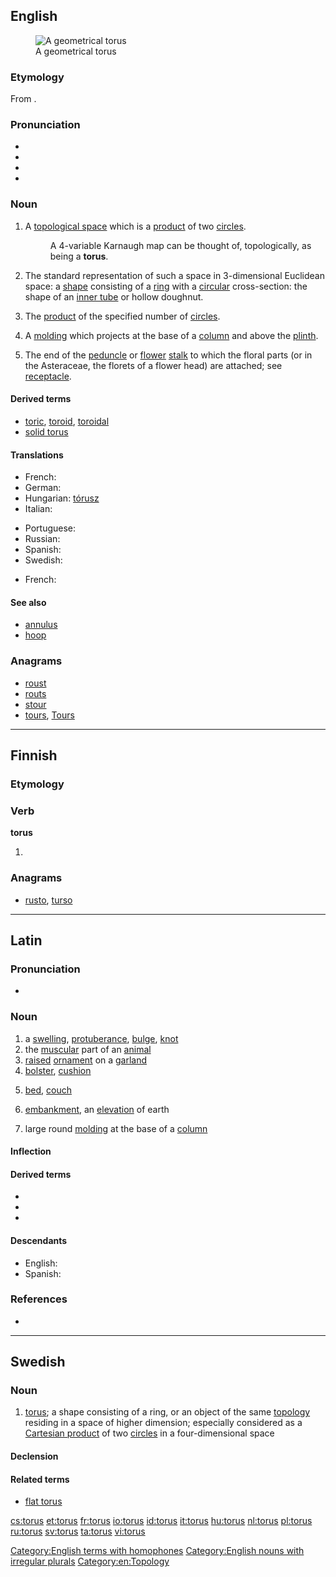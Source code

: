 {{also|Torus}}
==English==
{{was wotd|2007|April|10}}
{{wikipedia}}
[[Image:Torus.png|thumb|A geometrical torus]]

===Etymology===
From {{etyl|la}} {{term|torus||swelling, protuberance|lang=la}}.

===Pronunciation===
* {{IPA|/ˈtɔːrəs/}}
* {{audio|en-us-torus.ogg|Audio (US)}}
* {{rhymes|ɔːrəs}}
* {{homophones|Taurus}}

===Noun===
{{en-noun|tor|i}}

# {{topology}} A [[topological space]] which is a [[product]] of two [[circle]]s.
#: A 4-variable Karnaugh map can be thought of, topologically, as being a '''torus'''.
# {{mathematics}} The standard representation of such a space in 3-dimensional Euclidean space: a [[shape]] consisting of a [[ring]] with a [[circular]] cross-section: the shape of an [[inner tube]] or hollow doughnut.
# {{topology|in combination|<nowiki/>'''''n''-torus'''|<nowiki/>'''4-torus'''|etc.}} The [[product]] of the specified number of [[circle]]s.
# {{architecture}} A [[molding]] which projects at the base of a [[column]] and above the [[plinth]].
# {{botany}} The end of the [[peduncle]] or [[flower]] [[stalk]] to which the floral parts (or in the Asteraceae, the florets of a flower head) are attached; see [[receptacle]].

====Derived terms====
* [[toric]], [[toroid]], [[toroidal]]
* [[solid torus]]

====Translations====
{{trans-top|topological space}}
{{trans-mid}}
{{trans-bottom}}
{{trans-top|shape in 3-dimensional Euclidean space}}
* French: {{t+|fr|tore|m}}
* German: {{t+|de|Torus}}
* Hungarian: [[tórusz]]
* Italian: {{t+|it|toro|m}}
{{trans-mid}}
* Portuguese: {{t+|pt|toro|m}}
* Russian: {{t|ru|тор|m|sc=Cyrl|tr=tor}}
* Spanish: {{t+|es|toro|m}}
* Swedish: {{t+|sv|torus|c}}
{{trans-bottom}}
{{trans-top|in combination, product of circles}}
{{trans-mid}}
{{trans-bottom}}
{{trans-top|molding}}
* French: {{t|fr|tore|m}}
{{trans-mid}}
{{trans-bottom}}
{{trans-top|end of a stalk}}
{{trans-mid}}
{{trans-bottom}}

====See also====
* [[annulus]]
* [[hoop]]

===Anagrams===
* [[roust#English|roust]]
* [[routs#English|routs]]
* [[stour#English|stour]]
* [[tours#English|tours]], [[Tours#English|Tours]]

[[Category:English terms with homophones]]
[[Category:English nouns with irregular plurals]]
[[Category:en:Topology]]

----

==Finnish==

===Etymology===
{{inflected form of|torua}}

===Verb===
'''torus'''

# {{fi-form of|torua|type=verb|pr=second-person|pl=singular|mood=imperative|tense=present|suffix=[[-s#Finnish|-s]]}}

===Anagrams===
* [[rusto#Finnish|rusto]], [[turso#Finnish|turso]]

----

==Latin==

===Pronunciation===
* {{a|Classical}} {{IPA|/ˈto.rus/|lang=la}}

===Noun===
{{la-noun|torus|tori|torī|m|second}}

#  a [[swelling]], [[protuberance]], [[bulge]], [[knot]]
# the [[muscular]] part of an [[animal]]
# [[raised]] [[ornament]] on a [[garland]]
# [[bolster]], [[cushion]]
# {{by extension|lang=la}} [[bed]], [[couch]]
# [[embankment]], an [[elevation]] of earth
# {{architecture|lang=la}} large round [[molding]] at the base of a [[column]]

====Inflection====
{{la-decl-2nd|tor}}

====Derived terms====
* {{l|la|toral}}
* {{l|la|torosus|torōsus}}
* {{l|la|torulus}}

====Descendants====
* English: {{l|en|torus}}
* Spanish: {{l|es|tuero}}

===References===
* {{R:L&S}}

----

==Swedish==

===Noun===
{{sv-noun|g=c}}

# {{context|topology|lang=sv}} [[#English|torus]]; a shape consisting of a ring, or an object of the same [[topology]] residing in a space of higher dimension; especially considered as a [[Cartesian product]] of two [[circle]]s in a four-dimensional space

====Declension====
{{sv-noun-reg-ar|genitive=}}

====Related terms====
* [[flat torus]]

[[cs:torus]]
[[et:torus]]
[[fr:torus]]
[[io:torus]]
[[id:torus]]
[[it:torus]]
[[hu:torus]]
[[nl:torus]]
[[pl:torus]]
[[ru:torus]]
[[sv:torus]]
[[ta:torus]]
[[vi:torus]]